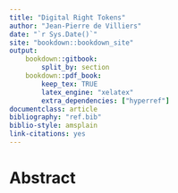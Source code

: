 ```yaml
---
title: "Digital Right Tokens"
author: "Jean-Pierre de Villiers"
date: "`r Sys.Date()`"
site: "bookdown::bookdown_site"
output:
    bookdown::gitbook:
        split_by: section
    bookdown::pdf_book:
        keep_tex: TRUE
        latex_engine: "xelatex"
        extra_dependencies: ["hyperref"]
documentclass: article
bibliography: "ref.bib"
biblio-style: amsplain
link-citations: yes
---
```


# Abstract {-}

\newpage{}
